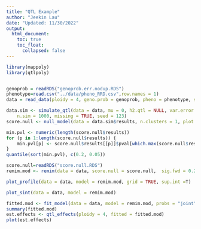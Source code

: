 ```yaml
---
title: "QTL Example"
author: "Jeekin Lau"
date: "Updated: 11/30/2022"
output:   
  html_document:
    toc: true
    toc_float: 
      collapsed: false
---
```


```r
library(mappoly)
library(qtlpoly)


genoprob = readRDS("genoprob.err.nodup.RDS")
phenotype=read.csv("../data/pheno_RRD.csv",row.names = 1)
data = read_data(ploidy = 4, geno.prob = genoprob, pheno = phenotype, step = 1)
```


```r
data.sim <- simulate_qtl(data = data, mu = 0, h2.qtl = NULL, var.error = 1, 
    n.sim = 1000, missing = TRUE, seed = 123)
score.null <- null_model(data = data.sim$results, n.clusters = 1, plot = NULL)

min.pvl <- numeric(length(score.null$results))
for (p in 1:length(score.null$results)) {
    min.pvl[p] <- score.null$results[[p]]$pval[which.max(score.null$results[[p]]$stat)]
}
quantile(sort(min.pvl), c(0.2, 0.05))

```


```r

score.null=readRDS("score.null.RDS")
remim.mod <- remim(data = data, score.null = score.null,  sig.fwd = 0.2, sig.bwd = 0.05, w.size = 15, d.sint = 1.5, n.clusters = 4)
```


```r
plot_profile(data = data, model = remim.mod, grid = TRUE, sup.int =T)
```

```r
plot_sint(data = data, model = remim.mod)
```





```r
fitted.mod <- fit_model(data = data, model = remim.mod, probs = "joint", polygenes = "none")
summary(fitted.mod)
est.effects <- qtl_effects(ploidy = 4, fitted = fitted.mod)
plot(est.effects)
```












